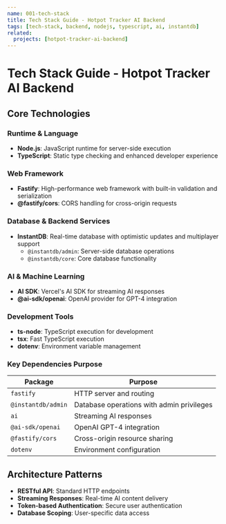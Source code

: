 ```yaml
---
name: 001-tech-stack
title: Tech Stack Guide - Hotpot Tracker AI Backend
tags: [tech-stack, backend, nodejs, typescript, ai, instantdb]
related:
  projects: [hotpot-tracker-ai-backend]
---
```


# Tech Stack Guide - Hotpot Tracker AI Backend

## Core Technologies

### Runtime & Language

- **Node.js**: JavaScript runtime for server-side execution
- **TypeScript**: Static type checking and enhanced developer experience

### Web Framework

- **Fastify**: High-performance web framework with built-in validation and serialization
- **@fastify/cors**: CORS handling for cross-origin requests

### Database & Backend Services

- **InstantDB**: Real-time database with optimistic updates and multiplayer support
  - `@instantdb/admin`: Server-side database operations
  - `@instantdb/core`: Core database functionality

### AI & Machine Learning

- **AI SDK**: Vercel's AI SDK for streaming AI responses
- **@ai-sdk/openai**: OpenAI provider for GPT-4 integration

### Development Tools

- **ts-node**: TypeScript execution for development
- **tsx**: Fast TypeScript execution
- **dotenv**: Environment variable management

### Key Dependencies Purpose

| Package | Purpose |
|---------|---------|
| `fastify` | HTTP server and routing |
| `@instantdb/admin` | Database operations with admin privileges |
| `ai` | Streaming AI responses |
| `@ai-sdk/openai` | OpenAI GPT-4 integration |
| `@fastify/cors` | Cross-origin resource sharing |
| `dotenv` | Environment configuration |

## Architecture Patterns

- **RESTful API**: Standard HTTP endpoints
- **Streaming Responses**: Real-time AI content delivery
- **Token-based Authentication**: Secure user authentication
- **Database Scoping**: User-specific data access